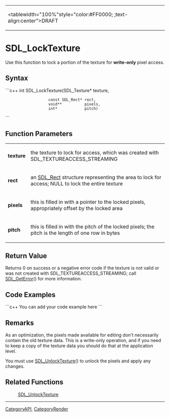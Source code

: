 <!-- pragma section-numbers off -->
<!-- pragma camelcase off -->
{|
|<tablewidth="100%"style="color:#FF0000;      ;text-align:center">DRAFT 
|}


= SDL_LockTexture =
Use this function to lock a portion of the texture for '''write-only''' pixel access.


== Syntax ==
```c++
int SDL_LockTexture(SDL_Texture*    texture,
                    const SDL_Rect* rect,
                    void**          pixels,
                    int*            pitch)
```
== Function Parameters ==
{|
|'''texture''' 
|the texture to lock for access, which was created with SDL_TEXTUREACCESS_STREAMING 
|-
|'''rect''' 
|an [[SDL_Rect]] structure representing the area to lock for access; NULL to lock the entire texture 
|-
|'''pixels''' 
|this is filled in with a pointer to the locked pixels, appropriately offset by the locked area 
|-
|'''pitch''' 
|this is filled in with the pitch of the locked pixels; the pitch is the length of one row in bytes 
|}


== Return Value ==
Returns 0 on success or a negative error code if the texture is not valid or was not created with SDL_TEXTUREACCESS_STREAMING; call [[SDL_GetError]]() for more information.

== Code Examples ==
```c++
You can add your code example here
```
== Remarks ==
As an optimization, the pixels made available for editing don't necessarily contain the old texture data. This is a write-only operation, and if you need to keep a copy of the texture data you should do that at the application level.

You must use [[SDL_UnlockTexture]]() to unlock the pixels and apply any changes.

== Related Functions ==
: [[SDL_UnlockTexture]]

----
[[CategoryAPI]], [[CategoryRender]]
